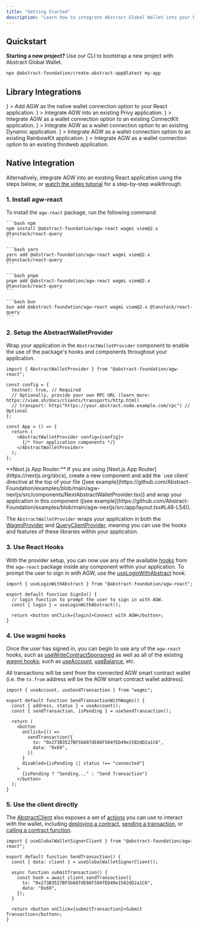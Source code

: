 ```yaml
---
title: "Getting Started"
description: "Learn how to integrate Abstract Global Wallet into your React application using the agw-react package."
---
```


## Quickstart

**Starting a new project?** Use our CLI to bootstrap a new project with Abstract Global Wallet.

```bash
npx @abstract-foundation/create-abstract-app@latest my-app
```

## Library Integrations

<CardGroup cols={2}>
  <Card
    title="Native Integration"
    href="/abstract-global-wallet/agw-react/native-integration"
    icon={
      <img
        src="https://raw.githubusercontent.com/Abstract-Foundation/abstract-docs/main/images/abs-green.png"
        alt="Native"
      />
    }
  >
    Add AGW as the native wallet connection option to your React application.
  </Card>
  <Card
    title="Privy"
    href="/abstract-global-wallet/agw-react/integrating-with-privy"
    icon={
      <img
        src="https://raw.githubusercontent.com/Abstract-Foundation/abstract-docs/main/images/privy-green.png"
        alt="Privy"
      />
    }
  >
    Integrate AGW into an existing Privy application.
  </Card>
  <Card
    title="ConnectKit"
    href="/abstract-global-wallet/agw-react/integrating-with-connectkit"
    icon={
      <img
        src="https://raw.githubusercontent.com/Abstract-Foundation/abstract-docs/main/images/connectkit-green.png"
        alt="ConnectKit"
      />
    }
  >
    Integrate AGW as a wallet connection option to an existing ConnectKit
    application.
  </Card>
  <Card
    title="Dynamic"
    href="/abstract-global-wallet/agw-react/integrating-with-dynamic"
    icon={
      <img
        src="https://raw.githubusercontent.com/Abstract-Foundation/abstract-docs/main/images/dynamic-green.png"
        alt="Dynamic"
      />
    }
  >
    Integrate AGW as a wallet connection option to an existing Dynamic
    application.
  </Card>
  <Card
    title="RainbowKit"
    href="/abstract-global-wallet/agw-react/integrating-with-rainbowkit"
    icon={
      <img
        src="https://raw.githubusercontent.com/Abstract-Foundation/abstract-docs/main/images/rainbowkit-green.png"
        alt="RainbowKit"
      />
    }
  >
    Integrate AGW as a wallet connection option to an existing RainbowKit
    application.
  </Card>
  <Card
    title="Thirdweb"
    href="/abstract-global-wallet/agw-react/integrating-with-thirdweb"
    icon={
      <img
        src="https://raw.githubusercontent.com/Abstract-Foundation/abstract-docs/main/images/thirdweb-green.png"
        alt="Thirdweb"
      />
    }
  >
    Integrate AGW as a wallet connection option to an existing thirdweb
    application.
  </Card>
</CardGroup>

## Native Integration

Alternatively, integrate AGW into an existing React application using the steps below, or [<Icon icon="youtube" iconType="solid" /> watch the video tutorial](https://youtu.be/P5lvuBcmisU) for a step-by-step walkthrough.

### 1. Install agw-react

To install the `agw-react` package, run the following command:

<CodeGroup>
  
    ```bash npm
    npm install @abstract-foundation/agw-react wagmi viem@2.x @tanstack/react-query
    ```

    ```bash yarn
    yarn add @abstract-foundation/agw-react wagmi viem@2.x @tanstack/react-query
    ```

    ```bash pnpm
    pnpm add @abstract-foundation/agw-react wagmi viem@2.x @tanstack/react-query
    ```

    ```bash bun
    bun add @abstract-foundation/agw-react wagmi viem@2.x @tanstack/react-query
    ```

</CodeGroup>



### 2. Setup the AbstractWalletProvider

Wrap your application in the `AbstractWalletProvider` component to enable the use of the package's hooks and components
throughout your application.

```tsx
import { AbstractWalletProvider } from "@abstract-foundation/agw-react";

const config = {
  testnet: true, // Required
  // Optionally, provide your own RPC URL (learn more: https://viem.sh/docs/clients/transports/http.html)
  // transport: http("https://your.abstract.node.example.com/rpc") // Optional
};

const App = () => {
  return (
    <AbstractWalletProvider config={config}>
      {/* Your application components */}
    </AbstractWalletProvider>
  );
};
```

<Tip>
  **Next.js App Router:** If you are using [Next.js App
  Router](https://nextjs.org/docs), create a new component and add the `use
  client` directive at the top of your file ([see
  example](https://github.com/Abstract-Foundation/examples/blob/main/agw-nextjs/src/components/NextAbstractWalletProvider.tsx))
  and wrap your application in this component ([see
  example](https://github.com/Abstract-Foundation/examples/blob/main/agw-nextjs/src/app/layout.tsx#L48-L54)).
</Tip>

The `AbstractWalletProvider` wraps your application in both the [WagmiProvider](https://wagmi.sh/react/api/WagmiProvider) and
[QueryClientProvider](https://tanstack.com/query/latest/docs/framework/react/reference/QueryClientProvider),
meaning you can use the hooks and features of these libraries within your application.

### 3. Use React Hooks

With the provider setup, you can now use any of the available [hooks](/abstract-global-wallet/agw-react/hooks/useAbstractClient)
from the `agw-react` package inside
any component within your application. To prompt the user to sign in with AGW, use the
[useLoginWithAbstract](/abstract-global-wallet/agw-react/hooks/useLoginWithAbstract) hook.

```tsx
import { useLoginWithAbstract } from "@abstract-foundation/agw-react";

export default function SignIn() {
  // login function to prompt the user to sign in with AGW.
  const { login } = useLoginWithAbstract();

  return <button onClick={login}>Connect with AGW</button>;
}
```

### 4. Use wagmi hooks

Once the user has signed in, you can begin to use any of the `agw-react` hooks,
such as [useWriteContractSponsored](/abstract-global-wallet/agw-react/hooks/useWriteContractSponsored)
as well as all of the existing [wagmi hooks](https://wagmi.sh/react/api/hooks); such as [useAccount](https://wagmi.sh/react/api/hooks/useAccount),
[useBalance](https://wagmi.sh/react/api/hooks/useBalance), etc.

All transactions will be sent from the connected AGW smart contract wallet (i.e. the `tx.from` address will be the AGW smart contract wallet address).

```tsx
import { useAccount, useSendTransaction } from "wagmi";

export default function SendTransactionWithWagmi() {
  const { address, status } = useAccount();
  const { sendTransaction, isPending } = useSendTransaction();

  return (
    <button
      onClick={() =>
        sendTransaction({
          to: "0x273B3527BF5b607dE86F504fED49e1582dD2a1C6",
          data: "0x69",
        })
      }
      disabled={isPending || status !== "connected"}
    >
      {isPending ? "Sending..." : "Send Transaction"}
    </button>
  );
}
```

### 5. Use the client directly

The [AbstractClient](/abstract-global-wallet/agw-client/createAbstractClient)
also exposes a set of [actions](/abstract-global-wallet/agw-client/actions/deployContract)
you can use to interact with the wallet, including
[deploying a contract](/abstract-global-wallet/agw-client/actions/deployContract),
[sending a transaction](/abstract-global-wallet/agw-client/actions/sendTransaction),
or [calling a contract function](/abstract-global-wallet/agw-client/actions/writeContract).

```tsx
import { useGlobalWalletSignerClient } from "@abstract-foundation/agw-react";

export default function SendTransaction() {
  const { data: client } = useGlobalWalletSignerClient();

  async function submitTransaction() {
    const hash = await client.sendTransaction({
      to: "0x273B3527BF5b607dE86F504fED49e1582dD2a1C6",
      data: "0x69",
    });
  }

  return <button onClick={submitTransaction}>Submit Transaction</button>;
}
```
